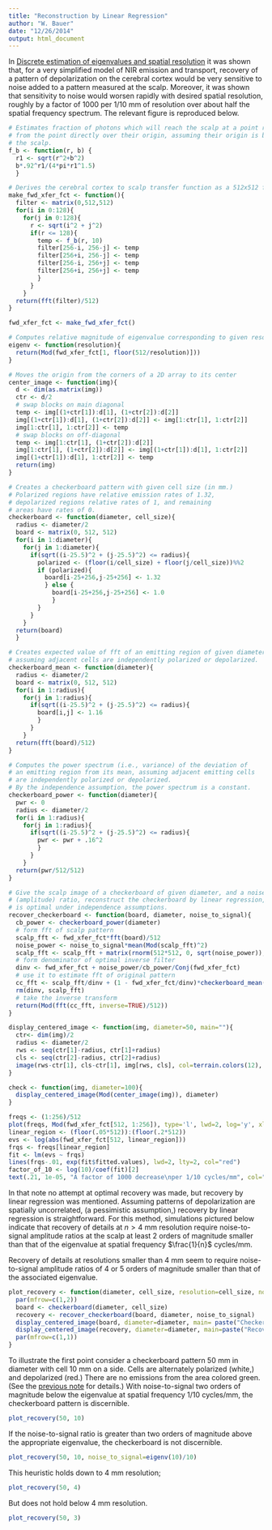 ```yaml
---
title: "Reconstruction by Linear Regression"
author: "W. Bauer"
date: "12/26/2014"
output: html_document
---
```


In [Discrete estimation of eigenvalues and spatial resolution](discrete_methods.html) it was shown that, for a very simplified model of NIR emission and transport, recovery of a pattern of depolarization on the cerebral cortex would be very sensitive to noise added to a pattern measured at the scalp. Moreover, it was shown that sensitivity to noise would worsen rapidly with desired spatial resolution, roughly by a factor of 1000 per 1/10 mm of resolution over about half the spatial frequency spectrum. The relevant figure is reproduced below.

```r
# Estimates fraction of photons which will reach the scalp at a point r mm distant
# from the point directly over their origin, assuming their origin is b mm beneath
# the scalp.
f_b <- function(r, b) {
  r1 <- sqrt(r^2+b^2)
  b*.92^r1/(4*pi*r1^1.5)
  }

# Derives the cerebral cortex to scalp transfer function as a 512x512 fft.
make_fwd_xfer_fct <- function(){
  filter <- matrix(0,512,512)
  for(i in 0:128){
    for(j in 0:128){
      r <- sqrt(i^2 + j^2)
      if(r <= 128){
        temp <- f_b(r, 10)
        filter[256-i, 256-j] <- temp
        filter[256+i, 256-j] <- temp
        filter[256-i, 256+j] <- temp
        filter[256+i, 256+j] <- temp
        }
      }
    }
  return(fft(filter)/512)
}

fwd_xfer_fct <- make_fwd_xfer_fct()

# Computes relative magnitude of eigenvalue corresponding to given resolution
eigenv <- function(resolution){
  return(Mod(fwd_xfer_fct[1, floor(512/resolution)]))
}

# Moves the origin from the corners of a 2D array to its center
center_image <- function(img){
  d <- dim(as.matrix(img))
  ctr <- d/2
  # swap blocks on main diagonal
  temp <- img[(1+ctr[1]):d[1], (1+ctr[2]):d[2]]
  img[(1+ctr[1]):d[1], (1+ctr[2]):d[2]] <- img[1:ctr[1], 1:ctr[2]]
  img[1:ctr[1], 1:ctr[2]] <- temp
  # swap blocks on off-diagonal
  temp <- img[1:ctr[1], (1+ctr[2]):d[2]]
  img[1:ctr[1], (1+ctr[2]):d[2]] <- img[(1+ctr[1]):d[1], 1:ctr[2]]
  img[(1+ctr[1]):d[1], 1:ctr[2]] <- temp
  return(img)
}

# Creates a checkerboard pattern with given cell size (in mm.)
# Polarized regions have relative emission rates of 1.32,
# depolarized regions relative rates of 1, and remaining
# areas have rates of 0.
checkerboard <- function(diameter, cell_size){
  radius <- diameter/2
  board <- matrix(0, 512, 512)
  for(i in 1:diameter){
    for(j in 1:diameter){
      if(sqrt((i-25.5)^2 + (j-25.5)^2) <= radius){
        polarized <- (floor(i/cell_size) + floor(j/cell_size))%%2
        if (polarized){
          board[i-25+256,j-25+256] <- 1.32
          } else {
            board[i-25+256,j-25+256] <- 1.0
            }
        }
      }
    }
  return(board)
  }

# Creates expected value of fft of an emitting region of given diameter,
# assuming adjacent cells are independently polarized or depolarized.
checkerboard_mean <- function(diameter){
  radius <- diameter/2
  board <- matrix(0, 512, 512)
  for(i in 1:radius){
    for(j in 1:radius){
      if(sqrt((i-25.5)^2 + (j-25.5)^2) <= radius){
        board[i,j] <- 1.16
        }
      }
    }
  return(fft(board)/512)
}

# Computes the power spectrum (i.e., variance) of the deviation of
# an emitting region from its mean, assuming adjacent emitting cells 
# are independently polarized or depolarized.
# By the independence assumption, the power spectrum is a constant.
checkerboard_power <- function(diameter){
  pwr <- 0
  radius <- diameter/2
  for(i in 1:radius){
    for(j in 1:radius){
      if(sqrt((i-25.5)^2 + (j-25.5)^2) <= radius){
        pwr <- pwr + .16^2
        }
      }
    }
  return(pwr/512/512)
}

# Give the scalp image of a checkerboard of given diameter, and a noise_to_signal
# (amplitude) ratio, reconstruct the checkerboard by linear regression, which
# is optimal under independence assumptions.
recover_checkerboard <- function(board, diameter, noise_to_signal){
  cb_power <- checkerboard_power(diameter)
  # form fft of scalp pattern
  scalp_fft <- fwd_xfer_fct*fft(board)/512
  noise_power <- noise_to_signal*mean(Mod(scalp_fft)^2)
  scalp_fft <- scalp_fft + matrix(rnorm(512*512, 0, sqrt(noise_power)), 512, 512)
  # form denominator of optimal inverse filter
  dinv <- fwd_xfer_fct + noise_power/cb_power/Conj(fwd_xfer_fct)
  # use it to estimate fft of original pattern
  cc_fft <- scalp_fft/dinv + (1 - fwd_xfer_fct/dinv)*checkerboard_mean(diameter)
  rm(dinv, scalp_fft)
  # take the inverse transform
  return(Mod(fft(cc_fft, inverse=TRUE)/512))
}

display_centered_image <- function(img, diameter=50, main=""){
  ctr<- dim(img)/2
  radius <- diameter/2
  rws <- seq(ctr[1]-radius, ctr[1]+radius)
  cls <- seq(ctr[2]-radius, ctr[2]+radius)
  image(rws-ctr[1], cls-ctr[1], img[rws, cls], col=terrain.colors(12), main=main, xlab="mm", ylab="mm")
}

check <- function(img, diameter=100){
  display_centered_image(Mod(center_image(img)), diameter)
}

```

```r
freqs <- (1:256)/512
plot(freqs, Mod(fwd_xfer_fct[512, 1:256]), type='l', lwd=2, log='y', xlab="spatial frequency in cycles/mm", ylab="absolute value of eigenvalue", main="Eigenvalue Spectrum")
linear_region <- (floor(.05*512)):(floor(.2*512))
evs <- log(abs(fwd_xfer_fct[512, linear_region]))
frqs <- freqs[linear_region]
fit <- lm(evs ~ frqs)
lines(frqs-.01, exp(fit$fitted.values), lwd=2, lty=2, col="red")
factor_of_10 <- log(10)/coef(fit)[2]
text(.21, 1e-05, "A factor of 1000 decrease\nper 1/10 cycles/mm", col="red")
```

In that note no attempt at optimal recovery was made, but recovery by linear regression was mentioned. Assuming patterns of depolarization are spatially uncorrelated, (a pessimistic assumption,) recovery by linear regression is straightforward. For this method, simulations pictured below indicate that recovery of details at $n \gt 4$ mm resolution require noise-to-signal amplitude ratios at the scalp at least 2 orders of magnitude smaller than that of the eigenvalue at spatial frequency $\frac{1}{n}$ cycles/mm.

Recovery of details at resolutions smaller than 4 mm seem to require noise-to-signal amplitude ratios of 4 or 5 orders of magnitude smaller than that of the associated eigenvalue.

```r
plot_recovery <- function(diameter, cell_size, resolution=cell_size, noise_to_signal=eigenv(resolution)/100){
  par(mfrow=c(1,2))
  board <- checkerboard(diameter, cell_size)
  recovery <- recover_checkerboard(board, diameter, noise_to_signal)
  display_centered_image(board, diameter=diameter, main= paste("Checkerboard depolarization pattern\nwith cell size ", cell_size, "\n(eigenvalue ", signif(eigenv(resolution), 4),")"))
  display_centered_image(recovery, diameter=diameter, main=paste("Recovered pattern,\nnoise-to-signal\namplitude ratio", signif(noise_to_signal, 4)))
  par(mfrow=c(1,1))
}
```

To illustrate the first point consider a checkerboard pattern 50 mm in diameter with cell 10 mm on a side. Cells are alternately polarized (white,) and depolarized (red.) There are no emissions from the area colored green. (See the [previous note](discrete_methods.html) for details.) With noise-to-signal two orders of magnitude below the eigenvalue at spatial frequency 1/10 cycles/mm, the checkerboard pattern is discernible.

```r
plot_recovery(50, 10)
```

If the noise-to-signal ratio is greater than two orders of magnitude above the appropriate eigenvalue, the checkerboard is not discernible.

```r
plot_recovery(50, 10, noise_to_signal=eigenv(10)/10)
```

This heuristic holds down to 4 mm resolution;

```r
plot_recovery(50, 4)
```

But does not hold below 4 mm resolution.

```r
plot_recovery(50, 3)
```

